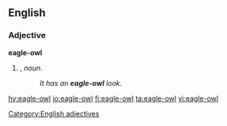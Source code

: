 ==English==

===Adjective===
'''eagle-owl'''

# {{attributive of|eagle owl|lang=en|nodot=1}}, ''noun''.
#: ''It has an '''eagle-owl''' look.''
[[Category:English adjectives]]

[[hy:eagle-owl]]
[[io:eagle-owl]]
[[fi:eagle-owl]]
[[ta:eagle-owl]]
[[vi:eagle-owl]]